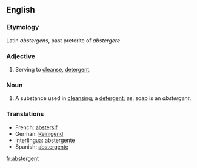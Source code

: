 ==English==

===Etymology===
Latin ''abstergens'', past preterite of ''abstergere''

===Adjective===
{{en-adj}}

# Serving to [[cleanse]], [[detergent]].

===Noun===
{{en-noun}}

# A substance used in [[cleansing]]; a [[detergent]]; as, soap is an ''abstergent''.

===Translations===
*French: [[abstersif]]
*German: [[Reinigend]]
*[[Interlingua]]: [[abstergente]]
*Spanish: [[abstergente]]

[[fr:abstergent]]